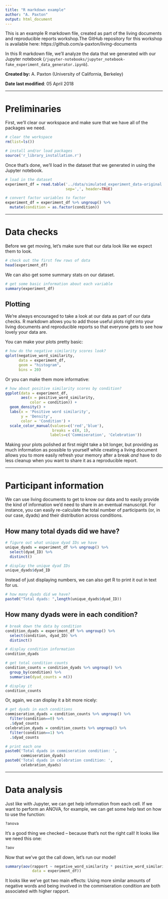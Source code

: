 ```yaml
---
title: "R markdown example"
author: "A. Paxton"
output: html_document
---
```


This is an example R markdown file, created as part of the living documents and reproducible reports workshop.The GitHub repository for this workshop is available here: https://github.com/a-paxton/living-documents

In this R markdown file, we'll analyze the data that we generated with our Jupyter notebook (`/jupyter-notebooks/jupyter_notebook-fake_experiment_data_generator.ipynb`).

**Created by:** A. Paxton (University of California, Berkeley)

**Date last modified**: 05 April 2018

***

# Preliminaries

First, we'll clear our workspace and make sure that we have all of the packages we need.

```r

# clear the workspace
rm(list=ls())

# install and/or load packages
source('r_library_installation.r')

```

Once that's done, we'll load in the dataset that we generated in using the Jupyter notebook.

```r

# load in the dataset
experiment_df = read.table('../data/simulated_experiment_data-original.csv',
                           sep=',', header=TRUE)

# convert factor variables to factor
experiment_df = experiment_df %>% ungroup() %>%
  mutate(condition = as.factor(condition))

```

***

# Data checks

Before we get moving, let's make sure that our data look like we expect them to look.

```r

# check out the first few rows of data
head(experiment_df)

```

We can also get some summary stats on our dataset.

```r

# get some basic information about each variable
summary(experiment_df)

```

## Plotting

We're always encouraged to take a look at our data as part of our data checks. R markdown allows you to add those useful plots right into your living documents and reproducible reports so that everyone gets to see how lovely your data are.

You can make your plots pretty basic:

```r

# how do the negative similarity scores look?
qplot(negative_word_similarity,
      data = experiment_df,
      geom = "histogram",
      bins = 20)

```

Or you can make them more informative:

```r

# how about positive similarity scores by condition?
ggplot(data = experiment_df,
       aes(x = positive_word_similarity,
           color = condition)) +
  geom_density() +
  labs(x = 'Positive word similarity',
       y = 'Density',
       color = 'Condition') +
  scale_color_manual(values=c('red','blue'),
                     breaks = c(0, 1),
                    labels=c('Commiseration', 'Celebration'))
```

Making your plots polished at first might take a bit longer, but providing as much information as possible to yourself while creating a living document allows you to more easily refresh your memory after a break *and* have to do less cleanup when you want to share it as a reproducible report.

***

# Participant information

We can use living documents to get to know our data and to easily provide the kind of information we'd need to share in an eventual manuscript. For instance, you can easily re-calculate the total number of participants (or, in our case, dyads) and their distribution across conditions.

## How many total dyads did we have?

```r

# figure out what unique dyad IDs we have
unique_dyads = experiment_df %>% ungroup() %>%
  select(dyad_ID) %>%
  distinct()

# display the unique dyad IDs
unique_dyads$dyad_ID

```

Instead of just displaying numbers, we can also get R to print it out in text for us.

```r

# how many dyads did we have?
paste0("Total dyads: ",length(unique_dyads$dyad_ID))

```

## How many dyads were in each condition?

```r

# break down the data by condition
condition_dyads = experiment_df %>% ungroup() %>%
  select(condition, dyad_ID) %>%
  distinct()

# display condition information
condition_dyads

```

```r

# get total condition counts
condition_counts = condition_dyads %>% ungroup() %>%
  group_by(condition) %>%
  summarise(dyad_counts = n())

# display it
condition_counts

```

Or, again, we can display it a bit more nicely:

```r

# get dyads in each conditions
commiseration_dyads = condition_counts %>% ungroup() %>%
  filter(condition==0) %>%
  .$dyad_counts
celebration_dyads = condition_counts %>% ungroup() %>%
  filter(condition==1) %>%
  .$dyad_counts

# print each one
paste0('Total dyads in commiseration condition: ',
       commiseration_dyads)
paste0('Total dyads in celebration condition: ',
       celebration_dyads)


```


***

# Data analysis

Just like with Jupyter, we can get help information from each cell. If we want to perform an ANOVA, for example, we can get some help text on how to use the function:

```r

?anova

```

It's a good thing we checked -- because that's not the right call! It looks like we need this one:

```r

?aov

```

Now that we've got the call down, let's run our model!

```r

summary(aov(rapport ~ negative_word_similarity * positive_word_similarity * condition, 
            data = experiment_df))

```

It looks like we've got two main effects: Using more similar amounts of negative words and being involved in the commiseration condition are both associated with higher rapport.